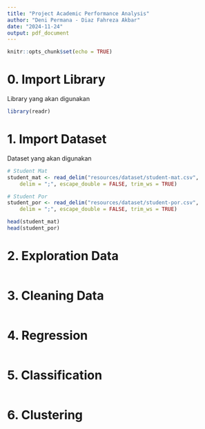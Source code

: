 ```yaml
---
title: "Project Academic Performance Analysis"
author: "Deni Permana - Diaz Fahreza Akbar"
date: "2024-11-24"
output: pdf_document
---
```


```r
knitr::opts_chunk$set(echo = TRUE)
```

# 0. Import Library
Library yang akan digunakan

```r
library(readr)
```

# 1. Import Dataset
Dataset yang akan digunakan

```r
# Student Mat
student_mat <- read_delim("resources/dataset/student-mat.csv", 
    delim = ";", escape_double = FALSE, trim_ws = TRUE)

# Student Por
student_por <- read_delim("resources/dataset/student-por.csv", 
    delim = ";", escape_double = FALSE, trim_ws = TRUE)

head(student_mat)
head(student_por)
```

# 2. Exploration Data

```r

```

# 3. Cleaning Data

```r

```

# 4. Regression

```r

```

# 5. Classification

```r

```

# 6. Clustering

```r

```

